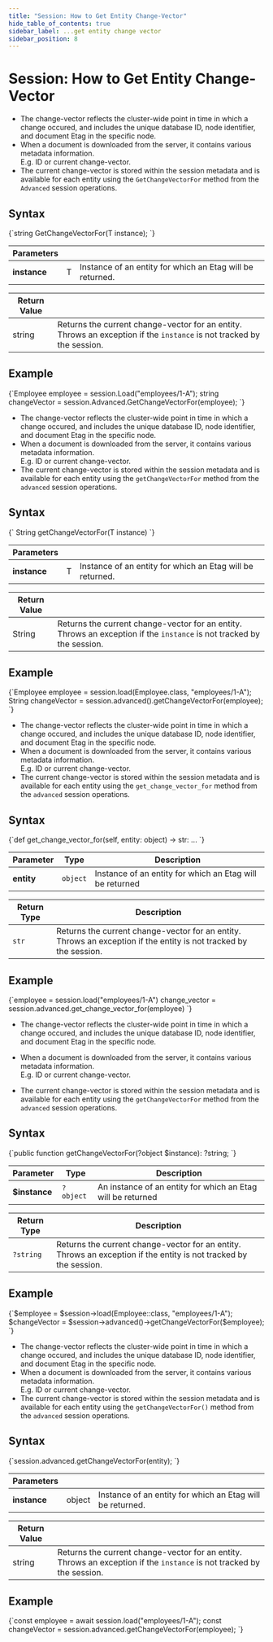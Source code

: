 ```yaml
---
title: "Session: How to Get Entity Change-Vector"
hide_table_of_contents: true
sidebar_label: ...get entity change vector
sidebar_position: 8
---
```





# Session: How to Get Entity Change-Vector
<LanguageSwitcher supportedLanguages={supportedLanguages} />
<LanguageContent language="csharp">


* The change-vector reflects the cluster-wide point in time in which a change occured, and 
  includes the unique database ID, node identifier, and document Etag in the specific node.  
* When a document is downloaded from the server, it contains various metadata information.  
  E.g. ID or current change-vector.  
* The current change-vector is stored within the session metadata and is available for each 
  entity using the `GetChangeVectorFor` method from the `Advanced` session operations.

## Syntax

<TabItem value="get_change_vector_1" label="get_change_vector_1">
<CodeBlock language="csharp">
{`string GetChangeVectorFor<T>(T instance);
`}
</CodeBlock>
</TabItem>

| Parameters | | |
| ------------- | ------------- | ----- |
| **instance** | T | Instance of an entity for which an Etag will be returned. |

| Return Value | |
| ------------- | ----- |
| string | Returns the current change-vector for an entity. Throws an exception if the `instance` is not tracked by the session. |

## Example

<TabItem value="get_change_vector_2" label="get_change_vector_2">
<CodeBlock language="csharp">
{`Employee employee = session.Load<Employee>("employees/1-A");
string changeVector = session.Advanced.GetChangeVectorFor(employee);
`}
</CodeBlock>
</TabItem>


</LanguageContent>
<LanguageContent language="java">


* The change-vector reflects the cluster-wide point in time in which a change occured, and 
  includes the unique database ID, node identifier, and document Etag in the specific node.  
* When a document is downloaded from the server, it contains various metadata information.  
  E.g. ID or current change-vector.  
* The current change-vector is stored within the session metadata and is available for each 
  entity using the `getChangeVectorFor` method from the `advanced` session operations.

## Syntax

<TabItem value="get_change_vector_1" label="get_change_vector_1">
<CodeBlock language="java">
{`<T> String getChangeVectorFor(T instance)
`}
</CodeBlock>
</TabItem>

| Parameters | | |
| ------------- | ------------- | ----- |
| **instance** | T | Instance of an entity for which an Etag will be returned. |

| Return Value | |
| ------------- | ----- |
| String | Returns the current change-vector for an entity. Throws an exception if the `instance` is not tracked by the session. |

## Example

<TabItem value="get_change_vector_2" label="get_change_vector_2">
<CodeBlock language="java">
{`Employee employee = session.load(Employee.class, "employees/1-A");
String changeVector = session.advanced().getChangeVectorFor(employee);
`}
</CodeBlock>
</TabItem>


</LanguageContent>
<LanguageContent language="python">


* The change-vector reflects the cluster-wide point in time in which a change occured, and 
  includes the unique database ID, node identifier, and document Etag in the specific node.  
* When a document is downloaded from the server, it contains various metadata information.  
  E.g. ID or current change-vector.  
* The current change-vector is stored within the session metadata and is available for each 
  entity using the `get_change_vector_for` method from the `advanced` session operations.

## Syntax

<TabItem value="get_change_vector_1" label="get_change_vector_1">
<CodeBlock language="python">
{`def get_change_vector_for(self, entity: object) -> str: ...
`}
</CodeBlock>
</TabItem>

| Parameter | Type | Description |
| --------- | ---- | ----------- |
| **entity** | `object` | Instance of an entity for which an Etag will be returned |

| Return Type | Description |
| ----------- | ----------- |
| `str` | Returns the current change-vector for an entity. Throws an exception if the entity is not tracked by the session. |

## Example

<TabItem value="get_change_vector_2" label="get_change_vector_2">
<CodeBlock language="python">
{`employee = session.load("employees/1-A")
change_vector = session.advanced.get_change_vector_for(employee)
`}
</CodeBlock>
</TabItem>


</LanguageContent>
<LanguageContent language="php">


* The change-vector reflects the cluster-wide point in time in which a change occured, and 
  includes the unique database ID, node identifier, and document Etag in the specific node.  

* When a document is downloaded from the server, it contains various metadata information.  
  E.g. ID or current change-vector.  

* The current change-vector is stored within the session metadata and is available for each 
  entity using the `getChangeVectorFor` method from the `advanced` session operations.

## Syntax

<TabItem value="get_change_vector_1" label="get_change_vector_1">
<CodeBlock language="php">
{`public function getChangeVectorFor(?object $instance): ?string;
`}
</CodeBlock>
</TabItem>

| Parameter | Type | Description |
| --------- | ---- | ----------- |
| **$instance** | `?object` | An instance of an entity for which an Etag will be returned |

| Return Type | Description |
| ----------- | ----------- |
| `?string` | Returns the current change-vector for an entity. Throws an exception if the entity is not tracked by the session. |

## Example

<TabItem value="get_change_vector_2" label="get_change_vector_2">
<CodeBlock language="php">
{`$employee = $session->load(Employee::class, "employees/1-A");
$changeVector = $session->advanced()->getChangeVectorFor($employee);
`}
</CodeBlock>
</TabItem>


</LanguageContent>
<LanguageContent language="nodejs">


* The change-vector reflects the cluster-wide point in time in which a change occured, and 
  includes the unique database ID, node identifier, and document Etag in the specific node.  
* When a document is downloaded from the server, it contains various metadata information.  
  E.g. ID or current change-vector.  
* The current change-vector is stored within the session metadata and is available for each 
  entity using the `getChangeVectorFor()` method from the `advanced` session operations.

## Syntax

<TabItem value="get_change_vector_1" label="get_change_vector_1">
<CodeBlock language="js">
{`session.advanced.getChangeVectorFor(entity);
`}
</CodeBlock>
</TabItem>

| Parameters | | |
| ------------- | ------------- | ----- |
| **instance** | object | Instance of an entity for which an Etag will be returned. |

| Return Value | |
| ------------- | ----- |
| string | Returns the current change-vector for an entity. Throws an exception if the `instance` is not tracked by the session. |

## Example

<TabItem value="get_change_vector_2" label="get_change_vector_2">
<CodeBlock language="js">
{`const employee = await session.load("employees/1-A");
const changeVector = session.advanced.getChangeVectorFor(employee);
`}
</CodeBlock>
</TabItem>


</LanguageContent>

<!---
### Session
- [What is a Session and How Does it Work](../../../client-api/session/what-is-a-session-and-how-does-it-work)
- [How to Get and Modify Entity Metadata](../../../client-api/session/how-to/get-and-modify-entity-metadata)
- [How to Get Entity Last Modified](../../../client-api/session/how-to/get-entity-last-modified)


-->